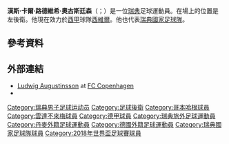 {{noteTA
|G1=Football
|G2=uefa
|1=zh-hans:奥古斯廷森;zh-hk:奧古斯甸臣;zh-hant:奧古斯廷森;
}}
{{Infobox football biography
| name                = 路德維希·奧古斯廷森<br/>Ludwig Augustinsson
| image               = Ludwig Augustinsson in July 2015.jpg
| image_size          = 200
| caption             = 
| fullname            = Hans Carl Ludwig Augustinsson
| birth_date          = {{Birth date and age|1994|4|21|df=y}}
| birth_place         = [[瑞典|瑞典]][[斯德哥爾摩|斯德哥爾摩]]
| height              = 1.81 m<ref>{{cite web |url=https://tournament.fifadata.com/documents/FWC/2018/pdf/FWC_2018_SQUADLISTS.PDF |title=2018 FIFA World Cup Russia – List of Players |website=FIFA.com |publisher=Fédération Internationale de Football Association |format=PDF |date=4 June 2018 |access-date=19 June 2018 |archive-url=https://web.archive.org/web/20180619164139/https://tournament.fifadata.com/documents/FWC/2018/pdf/FWC_2018_SQUADLISTS.PDF |archive-date=2018-06-19 |dead-url=yes }}</ref>
| position            = [[左後衛|左後衛]]
| currentclub         = [[塞維利亞足球俱樂部|西維爾]]
| clubnumber          = 3
| youthyears1         = 1999–2011
| youthclubs1         = [[布洛马波卡纳足球俱乐部|布洛马波卡纳]]
| years1              = 2011–2012
| clubs1              = [[布洛马波卡纳足球俱乐部|布洛马波卡纳]]
| caps1               = 30
| goals1              = 2
| years2              = 2013–2014
| clubs2              = [[哥登堡體育會|哥登堡]]
| caps2               = 29
| goals2              = 1
| years3              = 2015–2017
| clubs3              = [[哥本哈根足球會|哥本哈根]]
| caps3               = 78
| goals3              = 3
| years4              = 2017–2021
| clubs4              = [[雲達不萊梅體育會|雲達不萊梅]]
| caps4               = 98
| goals4              = 2
| years5              = 2021–
| clubs5              = [[塞維利亞足球俱樂部|西維爾]]
| caps5               = 3
| goals5              = 0
| nationalyears1      = 2009–2011
| nationalteam1       = 瑞典U17
| nationalcaps1       = 12
| nationalgoals1      = 0
| nationalyears2      = 2011–2013
| nationalteam2       = 瑞典U19
| nationalcaps2       = 9
| nationalgoals2      = 0
| nationalyears3      = 2012–2015
| nationalteam3       = [[瑞典21歲以下國家足球隊|瑞典U21]]
| nationalcaps3       = 19
| nationalgoals3      = 0
| nationalyears4      = 2015–
| nationalteam4       = [[瑞典21歲以下國家足球隊|瑞典]]
| nationalcaps4       = 41
| nationalgoals4      = 2
| club-update         = 2021年10月27日 
| nationalteam-update = 2021年11月12日
}}
'''漢斯·卡爾·路德維希·奧古斯廷森'''（{{lang-sv|Hans Carl Ludwig Augustinsson}}；{{bd|1994年|4月21日}}）是一位[[瑞典|瑞典]]足球運動員。在場上的位置是左後衛。他現在效力於[[西班牙足球甲级联赛|西甲]]球隊[[塞維利亞足球俱樂部|西維爾]]。他也代表[[瑞典國家足球隊|瑞典國家足球隊]]。

==參考資料==
{{Reflist}}

==外部連結==
* [http://www.fck.dk/holdet/spillerprofil/?playerid=162148 Ludwig Augustinsson] at [[FC_Copenhagen|FC Copenhagen]]
* {{Soccerway|ludwig-augustinsson/160427}}

{{西維爾足球會球員名單}}
{{2016年歐洲國家盃瑞典參賽名單}}
{{2018年世界盃足球賽瑞典參賽名單}}
{{2020年欧洲足球锦标赛瑞典参赛名单}}

{{DEFAULTSORT: Augustinsson, Ludwig}}
[[Category:瑞典男子足球运动员|Category:瑞典男子足球运动员]]
[[Category:足球後衛|Category:足球後衛]]
[[Category:哥本哈根球員|Category:哥本哈根球員]]
[[Category:雲達不來梅球員|Category:雲達不來梅球員]]
[[Category:德甲球員|Category:德甲球員]]
[[Category:瑞典旅外足球運動員|Category:瑞典旅外足球運動員]]
[[Category:丹麥外籍足球運動員|Category:丹麥外籍足球運動員]]
[[Category:德國外籍足球運動員|Category:德國外籍足球運動員]]
[[Category:瑞典國家足球隊球員|Category:瑞典國家足球隊球員]]
[[Category:2018年世界盃足球賽球員|Category:2018年世界盃足球賽球員]]